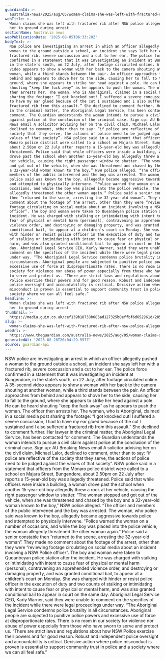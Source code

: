 ```yaml
---
guardianId: >-
  australia-news/2025/aug/05/woman-claims-she-was-left-with-fractured-rib-after-nsw-police-allegedly-pushed-her-to-ground-during-arrest-ntwnfb
webTitle: >-
  Woman claims she was left with fractured rib after NSW police allegedly pushed
  her to ground during arrest
sectionName: Australia news
webPublicationDate: '2025-08-05T06:33:20Z'
bodyText: >-
  NSW police are investigating an arrest in which an officer allegedly pushed a
  woman to the ground outside a school, an incident she says left her with a
  fractured rib, severe concussion and a cut to her ear. The police force
  confirmed in a statement that it was investigating an incident at Bungendore,
  in the state’s south, on 22 July, after footage circulated online. A 35-second
  video appears to show a woman with her back to the camera shouting at another
  woman, while a third stands between the pair. An officer approaches from
  behind and appears to shove her to the side, causing her to fall to the
  ground, where she appears to strike her head against a pole. He can be heard
  shouting “keep the fuck away” as he appears to push the woman. The officer
  then arrests her. The woman, who is Aboriginal, claimed in a social media post
  sharing the footage: “I got knocked out! I suffered a severe concussion, I had
  to have my ear glued because of the cut I sustained and I also suffered a
  fractured rib from this assault.” She declined to comment further. Her lawyer
  in the criminal matter, the Aboriginal Legal Service, has been contacted for
  comment. The Guardian understands the woman intends to pursue a civil claim
  against police at the conclusion of the criminal case. Sign up: AU Breaking
  News email A solicitor advising her on the civil claim, Michael Lalor,
  declined to comment, other than to say: “if police are reflective of the
  society that they serve, the actions of police need to be judged against the
  values of that society”. NSW police said in a statement that officers from the
  Monaro police district were called to a school on Majara Street, Bungendore,
  about 2.50pm on 22 July after reports a 15-year-old boy was allegedly
  threatened. Police said that while officers were inside a building, a woman
  drove past the school when another 15-year-old boy allegedly threw a rock at
  her vehicle, causing the right passenger window to shatter. “The woman stopped
  and got out of the vehicle, when she was threatened and chased by the boy and
  a 32-year-old woman known to the boy,” NSW police alleged. “The officer and
  members of the public intervened and the boy was arrested. The woman, who
  police said was known to the boy, allegedly became aggressive towards police
  and attempted to physically intervene. “Police warned the woman on a number of
  occasions, and while the boy was placed into the police vehicle, the woman
  allegedly threatened the other woman again.” Police said a senior constable
  then “returned to the scene, arresting the 32-year-old woman”. They made no
  comment about the footage of the arrest, other than they were “reviewing
  footage circulating on social media about an incident involving a NSW Police
  officer”. The boy and woman were taken to Queanbeyan police station after the
  incident. He was charged with stalking or intimidating with intent to cause
  fear of physical or mental harm (personal), contravening an apprehended
  violence order, and destroying or damaging property, and was granted
  conditional bail, to appear at a children’s court on Monday. She was charged
  with hinder or resist police officer in the execution of duty and two counts
  of stalking or intimidating with intent to cause fear or physical or mental
  harm, and was also granted conditional bail to appear in court on the same
  day. Aboriginal Legal Service CEO, Karly Warner, said they were unable to
  comment on the specifics of the incident while there were legal proceedings
  under way. “The Aboriginal Legal Service condemns police brutality in all
  circumstances. Aboriginal people are subjected to punitive police powers and
  excessive use of force at disproportionate rates. There is no room in our
  society for violence nor abuse of power especially from those who have sworn
  to serve and protect us. “There are strict laws and regulations about how NSW
  Police exercise their powers and for good reason. Robust and independent
  police oversight and accountability is critical. Decisive action where police
  misconduct is proven is essential to support community trust in police and a
  society where we can all feel safe.”
headline: >-
  Woman claims she was left with fractured rib after NSW police allegedly pushed
  her to ground during arrest
thumbnail: >-
  https://media.guim.co.uk/cef139b18738b685ad127325b0effbf6d652961d/285_0_1350_1080/500.png
slug: >-
  woman-claims-she-was-left-with-fractured-rib-after-nsw-police-allegedly-pushed-her-to-ground-during-arrest
webUrl: >-
  https://www.theguardian.com/australia-news/2025/aug/05/woman-claims-she-was-left-with-fractured-rib-after-nsw-police-allegedly-pushed-her-to-ground-during-arrest-ntwnfb
generatedAt: '2025-08-28T20:04:29.557Z'
source: guardian-api
---
```

NSW police are investigating an arrest in which an officer allegedly pushed a woman to the ground outside a school, an incident she says left her with a fractured rib, severe concussion and a cut to her ear. The police force confirmed in a statement that it was investigating an incident at Bungendore, in the state’s south, on 22 July, after footage circulated online. A 35-second video appears to show a woman with her back to the camera shouting at another woman, while a third stands between the pair. An officer approaches from behind and appears to shove her to the side, causing her to fall to the ground, where she appears to strike her head against a pole. He can be heard shouting “keep the fuck away” as he appears to push the woman. The officer then arrests her. The woman, who is Aboriginal, claimed in a social media post sharing the footage: “I got knocked out! I suffered a severe concussion, I had to have my ear glued because of the cut I sustained and I also suffered a fractured rib from this assault.” She declined to comment further. Her lawyer in the criminal matter, the Aboriginal Legal Service, has been contacted for comment. The Guardian understands the woman intends to pursue a civil claim against police at the conclusion of the criminal case. Sign up: AU Breaking News email A solicitor advising her on the civil claim, Michael Lalor, declined to comment, other than to say: “if police are reflective of the society that they serve, the actions of police need to be judged against the values of that society”. NSW police said in a statement that officers from the Monaro police district were called to a school on Majara Street, Bungendore, about 2.50pm on 22 July after reports a 15-year-old boy was allegedly threatened. Police said that while officers were inside a building, a woman drove past the school when another 15-year-old boy allegedly threw a rock at her vehicle, causing the right passenger window to shatter. “The woman stopped and got out of the vehicle, when she was threatened and chased by the boy and a 32-year-old woman known to the boy,” NSW police alleged. “The officer and members of the public intervened and the boy was arrested. The woman, who police said was known to the boy, allegedly became aggressive towards police and attempted to physically intervene. “Police warned the woman on a number of occasions, and while the boy was placed into the police vehicle, the woman allegedly threatened the other woman again.” Police said a senior constable then “returned to the scene, arresting the 32-year-old woman”. They made no comment about the footage of the arrest, other than they were “reviewing footage circulating on social media about an incident involving a NSW Police officer”. The boy and woman were taken to Queanbeyan police station after the incident. He was charged with stalking or intimidating with intent to cause fear of physical or mental harm (personal), contravening an apprehended violence order, and destroying or damaging property, and was granted conditional bail, to appear at a children’s court on Monday. She was charged with hinder or resist police officer in the execution of duty and two counts of stalking or intimidating with intent to cause fear or physical or mental harm, and was also granted conditional bail to appear in court on the same day. Aboriginal Legal Service CEO, Karly Warner, said they were unable to comment on the specifics of the incident while there were legal proceedings under way. “The Aboriginal Legal Service condemns police brutality in all circumstances. Aboriginal people are subjected to punitive police powers and excessive use of force at disproportionate rates. There is no room in our society for violence nor abuse of power especially from those who have sworn to serve and protect us. “There are strict laws and regulations about how NSW Police exercise their powers and for good reason. Robust and independent police oversight and accountability is critical. Decisive action where police misconduct is proven is essential to support community trust in police and a society where we can all feel safe.”

